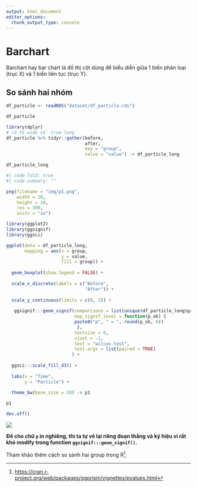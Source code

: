 ```yaml
---
output: html_document
editor_options: 
  chunk_output_type: console
---
```


# Barchart

Barchart hay bar chart là đồ thị cột dùng để biểu diễn giữa 1 biến phân loại (trục X) và 1 biến liên tục (trục Y).

## So sánh hai nhóm

```r
df_particle <- readRDS("dataset/df_particle.rds")
```

::: {.callout-tip title="`df_particle`" icon=false collapse=true}

```r
df_particle
```
:::

```r
library(dplyr)
# rã từ wide về true long
df_particle %>% tidyr::gather(before,
                              after,
                              key = "group",
                              value = "value") -> df_particle_long
```

::: {.callout-tip title="`df_particle_long`" icon=false collapse=true}

```r
df_particle_long
```
:::

```r
#| code-fold: true
#| code-summary: ""

png(filename = "img/p1.png",
    width = 10,
    height = 10,
    res = 300,
    units = "in")

library(ggplot2)
library(ggsignif)
library(ggsci)

ggplot(data = df_particle_long,
       mapping = aes(x = group,
                     y = value,
                     fill = group)) +
  
  geom_boxplot(show.legend = FALSE) +
  
  scale_x_discrete(labels = c("Before", 
                              "After")) +
  
  scale_y_continuous(limits = c(0, 2)) +
  
   ggsignif:::geom_signif(comparisons = list(unique(df_particle_long$group)),
                          map_signif_level = function(p_ok) {
                          paste0("p", " = ", round(p_ok, 6))
                           },
                          textsize = 6,
                          vjust = -1,
                          test = "wilcox.test",
                          test.args = list(paired = TRUE)
                         ) +
  
  ggsci:::scale_fill_d3() +
  
  labs(x = "Time",
       y = "Particle") +
  
  theme_bw(base_size = 20) -> p1

p1

dev.off()
```

![](img/p1.png)

**Để cho chữ `p` in nghiêng, thì ta tự vẽ lại riêng đoạn thẳng và ký hiệu vì rất khó modify trong function `ggsignif:::geom_signif()`.**

Tham khảo thêm cách so sánh hai group trong R[^2].

[^2]: <https://cran.r-project.org/web/packages/ggprism/vignettes/pvalues.html>
